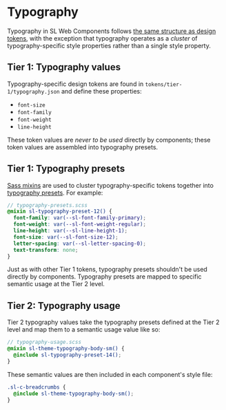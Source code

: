
<Meta title="Documentation/Typography" />

# Typography

Typography in SL Web Components follows [the same structure as design tokens](./TOKENS.md), with the exception that typography operates as a _cluster_ of typography-specific style properties rather than a single style property.

## Tier 1: Typography values

Typography-specific design tokens are found in `tokens/tier-1/typography.json` and define these properties:

- `font-size`
- `font-family`
- `font-weight`
- `line-height`

These token values are _never to be used_ directly by components; these token values are assembled into typography presets.

## Tier 1: Typography presets

[Sass mixins](https://sass-lang.com/documentation/at-rules/mixin) are used to cluster typography-specific tokens together into [typography presets](https://superfriendlydesign.systems/articles/typography-in-design-systems/). For example:

```scss
// typography-presets.scss
@mixin sl-typography-preset-12() {
  font-family: var(--sl-font-family-primary);
  font-weight: var(--sl-font-weight-regular);
  line-height: var(--sl-line-height-1);
  font-size: var(--sl-font-size-12);
  letter-spacing: var(--sl-letter-spacing-0);
  text-transform: none;
}
```

Just as with other Tier 1 tokens, typography presets shouldn't be used directly by components. Typography presets are mapped to specific semantic usage at the Tier 2 level.

## Tier 2: Typography usage

Tier 2 typography values take the typography presets defined at the Tier 2 level and map them to a semantic usage value like so:

```scss
// typography-usage.scss
@mixin sl-theme-typography-body-sm() {
  @include sl-typography-preset-14();
}
```

These semantic values are then included in each component's style file:

```scss
.sl-c-breadcrumbs {
  @include sl-theme-typography-body-sm();
}
```

